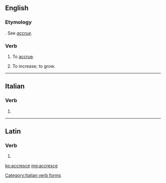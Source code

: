 ==English==

===Etymology===
{{etyl|la|en}} {{m|la|accrescere}}. See ''[[accrue]]''.

===Verb===
{{en-verb|accresc|ing}}

# {{context|rare|intransitive|lang=en}} To [[accrue]].
# {{context|obsolete|intransitive|lang=en}} To increase; to grow.

----

==Italian==

===Verb===
{{head|it|verb form}}

# {{conjugation of|accrescere||3|s|pres|ind|lang=it}}

[[Category:Italian verb forms]]

----

==Latin==

===Verb===
{{la-verb-form|accresce}}

# {{conjugation of|accrescō||2|s|pres|act|imp|lang=la}}

[[ko:accresce]]
[[mg:accresce]]